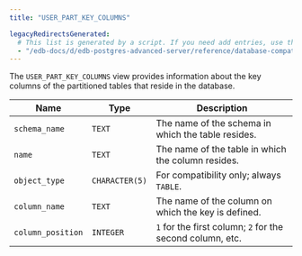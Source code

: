 ```yaml
---
title: "USER_PART_KEY_COLUMNS"

legacyRedirectsGenerated:
  # This list is generated by a script. If you need add entries, use the `legacyRedirects` key.
  - "/edb-docs/d/edb-postgres-advanced-server/reference/database-compatibility-for-oracle-developers-reference-guide/10/Database_Compatibility_for_Oracle_Developers_Reference_Guide.1.172.html"
---
```


<div id="user_objects" class="registered_link"></div>

The `USER_PART_KEY_COLUMNS` view provides information about the key columns of the partitioned tables that reside in the database.

| Name               | Type           | Description                                                |
| ------------------ | -------------- | ---------------------------------------------------------- |
| `schema_name`      | `TEXT`         | The name of the schema in which the table resides.         |
| `name`             | `TEXT`         | The name of the table in which the column resides.         |
| `object_type`      | `CHARACTER(5)` | For compatibility only; always `TABLE`.                    |
| `column_name`      | `TEXT`         | The name of the column on which the key is defined.        |
| `column_position`  | `INTEGER`      | `1` for the first column; `2` for the second column, etc.  |
